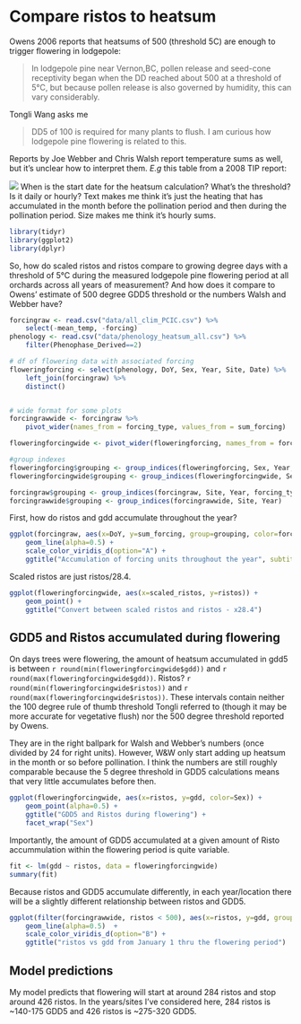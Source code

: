 # Compare ristos to heatsum

Owens 2006 reports that heatsums of 500 (threshold 5C) are enough to trigger flowering in lodgepole:

> In lodgepole pine near Vernon,BC, pollen release and seed-cone receptivity began when the DD reached about 500 at a threshold of 5°C, but because pollen release is also governed by humidity, this can vary considerably.

Tongli Wang asks me 

> DD5 of 100 is required for many plants to flush. I am curious how lodgepole pine flowering is related to this. 

Reports by Joe Webber and Chris Walsh report temperature sums as well, but it's unclear how to interpret them. *E.g* this table from a 2008 TIP report:

![](webberwalsh2008.png)
When is the start date for the heatsum calculation? What's the threshold? Is it daily or hourly? Text makes me think it's just the heating that has accumulated in the month before the pollination period and then during the pollination period. Size makes me think it's hourly sums.

```r
library(tidyr)
library(ggplot2)
library(dplyr)
```

So, how do scaled ristos and ristos compare to growing degree days with a threshold of 5°C during the measured lodgepole pine flowering period at all orchards across all years of measurement? And how does it compare to Owens' estimate of 500 degree GDD5 threshold or the numbers Walsh and Webber have?

```r
forcingraw <- read.csv("data/all_clim_PCIC.csv") %>%
    select(-mean_temp, -forcing)
phenology <- read.csv("data/phenology_heatsum_all.csv") %>%
    filter(Phenophase_Derived==2)

# df of flowering data with associated forcing
floweringforcing <- select(phenology, DoY, Sex, Year, Site, Date) %>%
    left_join(forcingraw) %>%
    distinct()


# wide format for some plots
forcingrawwide <- forcingraw %>%
    pivot_wider(names_from = forcing_type, values_from = sum_forcing)

floweringforcingwide <- pivot_wider(floweringforcing, names_from = forcing_type, values_from = sum_forcing)

#group indexes
floweringforcing$grouping <- group_indices(floweringforcing, Sex, Year, Site, forcing_type)
floweringforcingwide$grouping <- group_indices(floweringforcingwide, Sex, Year, Site)

forcingraw$grouping <- group_indices(forcingraw, Site, Year, forcing_type)
forcingrawwide$grouping <- group_indices(forcingrawwide, Site, Year)
```

First, how do ristos and gdd accumulate throughout the year?

```r

ggplot(forcingraw, aes(x=DoY, y=sum_forcing, group=grouping, color=forcing_type)) +
    geom_line(alpha=0.5) +
    scale_color_viridis_d(option="A") +
    ggtitle("Accumulation of forcing units throughout the year", subtitle = "All seed orchard sites, years 1997-2011")
```

Scaled ristos are just ristos/28.4.

```r
ggplot(floweringforcingwide, aes(x=scaled_ristos, y=ristos)) +
    geom_point() +
    ggtitle("Convert between scaled ristos and ristos - x28.4")
```

## GDD5 and Ristos accumulated during flowering
On days trees were flowering, the amount of heatsum accumulated in gdd5 is between `r round(min(floweringforcingwide$gdd))` and `r round(max(floweringforcingwide$gdd))`. Ristos? `r round(min(floweringforcingwide$ristos))` and `r round(max(floweringforcingwide$ristos))`. These intervals contain neither the 100 degree rule of thumb threshold Tongli referred to (though it may be more accurate for vegetative flush) nor the 500 degree threshold reported by Owens.

They are in the right ballpark for Walsh and Webber's numbers (once divided by 24 for right units). However, W&W only start adding up heatsum in the month or so before pollination. I think the numbers are still roughly comparable because the 5 degree threshold in GDD5 calculations means that very little accumulates before then.

```r
ggplot(floweringforcingwide, aes(x=ristos, y=gdd, color=Sex)) +
    geom_point(alpha=0.5) +
    ggtitle("GDD5 and Ristos during flowering") +
    facet_wrap("Sex")
```

Importantly, the amount of GDD5 accumulated at a given amount of Risto accummulation within the flowering period is quite variable. 

```r
fit <- lm(gdd ~ ristos, data = floweringforcingwide)
summary(fit)
```

Because ristos and GDD5 accumulate differently, in each year/location there will be a slightly different relationship between ristos and GDD5.

```r
ggplot(filter(forcingrawwide, ristos < 500), aes(x=ristos, y=gdd, group=grouping, color=Site)) +
    geom_line(alpha=0.5)  +
    scale_color_viridis_d(option="B") +
    ggtitle("ristos vs gdd from January 1 thru the flowering period")
```

## Model predictions
My model predicts that flowering will start at around 284 ristos and stop around 426 ristos. In the years/sites I've considered here, 284 ristos is ~140-175 GDD5 and 426 ristos is ~275-320 GDD5.
